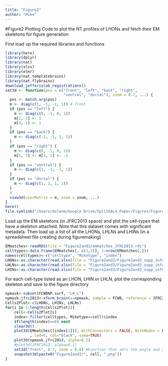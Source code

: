 ```yaml
---
title: "Figure2"
author: "Mike"
---
```

#Figure2 Plotting 
Code to plot the NT profiles of LHONs and fetch their EM skeletons for figure generation

First load up the required libraries and functions
```r
library(here)
library(dplyr)
library(nat)
library(xlsx)
library(elmr)
library(nat.templatebrains)
library(nat.flybrains)
download_jefferislab_registrations()
set3d <- function(pos = c("front", "left", "back", "right",
                          "ventral", "dorsal"), zoom = 0.7, ...) {
  pos <- match.arg(pos)
  m <- diag(c(1, -1, -1, 1)) # front
  if (pos == "left") {
    m <- diag(c(0, -1, 0, 1))
    m[1, 3] <- 1
    m[3, 1] <- 1
  }
  if (pos == "back") {
    m <- diag(c(-1, -1, 1, 1))
  }
  if (pos == "right") {
    m <- diag(c(0, -1, 0, 1))
    m[1, 3] <- m[3, 1] <- -1
  }
  if (pos == "ventral") {
    m <- diag(c(1, -1, -1, 1))
  }
  if (pos == "dorsal") {
    m <- diag(c(1, 1, 1, 1))
  }
  4
  view3d(userMatrix = m, zoom = zoom, ...)
}
here()
file.symlink("/Users/dolanm/Google Drive/SplitGAL4_Paper/Figures/Figure2and3", here())
```

Load up the EM skeletons (in JFRC2013 space) and plot the cell-types that have a skeleton attached. Note that this dataset comes with significant metadata. Then load up a list of all the LHONs, LHLNs and LHINs (in a spreadsheet file creating during figuremaking)   
```r
EMmatches<-readRDS(file = "Figure2and3/emmatches_JFRC2013.rds")
celltypes<-data.frame(EMmatches[, c(1,3)], 1:nrow(EMmatches[,]))
names(celltypes)<-c("celltype", "Miketype", "index")
LHONs<-as.character(read.xlsx(file = "Figure2and3/Figure2and3_supp_info.xlsx", sheetIndex = 1,)[,1])
LHLNs<-as.character(read.xlsx(file = "Figure2and3/Figure2and3_supp_info.xlsx", sheetIndex = 2,)[,1])
LHINs<-as.character(read.xlsx(file = "Figure2and3/Figure2and3_supp_info.xlsx", sheetIndex = 3,)[,1])
```

For each cell-type listed as an LHON, LHIN or LHLN, plot the corresponding skeleton and save to the figure directory 
```r
npmask<-subset(FCWBNP.surf, "LH_L")
npmask.jfrc2013<-xform_brain(x=npmask, sample = FCWB, reference = JFRC2013)
Cells2Plot<-c(LHONs, LHINs, LHLNs)
for(i in 1:length(Cells2Plot)){
    cell<-Cells2Plot[i]
    index<-filter(celltypes, Miketype==cell)$index
    if(length(index)==0) next
    clear3d()
    plot3d(EMmatches[[index[1]]], WithConnectors = FALSE, WithNodes = FALSE
           , lwd=6, col="black", soma=TRUE)
    plot3d(npmask.jfrc2013, alpha=0.2)
    #plot3d(JFRC2013, alpha=0.1)
    set3d("front", 0.7, zoom = 0.8) #Function that sets the angle and zoom 
    snapshot3d(paste0("Figure2and3/", cell, ".png"))
}
```



